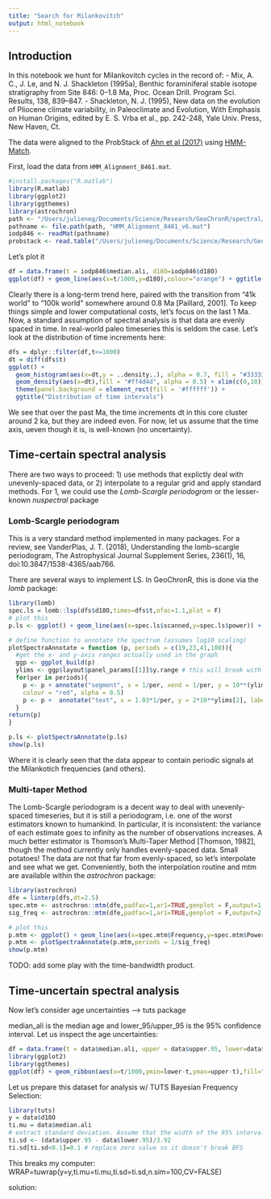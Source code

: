 ```yaml
---
title: "Search for Milankovitch"
output: html_notebook
---
```


## Introduction
In this notebook we hunt for Milankovitch cycles in the record of:
- Mix, A. C., J. Le, and N. J. Shackleton (1995a), Benthic foraminiferal stable isotope stratigraphy from Site 846: 0–1.8 Ma, Proc. Ocean Drill. Program Sci. Results, 138, 839–847.
- Shackleton, N. J. (1995), New data on the evolution of Pliocene climate variability, in Paleoclimate and Evolution, With Emphasis on Human Origins, edited by E. S. Vrba et al., pp. 242-248, Yale Univ. Press, New Haven, Ct.

The data were aligned to the ProbStack of [Ahn et al (2017)](https://academic.oup.com/climatesystem/article/2/1/dzx002/3892410) using [HMM-Match](https://agupubs.onlinelibrary.wiley.com/doi/full/10.1002/2014PA002713).  

First, load the data from `HMM_Alignment_8461.mat`. 
```r
#install.packages("R.matlab")
library(R.matlab)
library(ggplot2)
library(ggthemes)
library(astrochron)
path <- "/Users/julieneg/Documents/Science/Research/GeoChronR/spectral/data"
pathname <- file.path(path, "HMM_Alignment_8461_v6.mat")
iodp846 <- readMat(pathname)
probstack <- read.table("/Users/julieneg/Documents/Science/Research/GeoChronR/spectral/data/Prob_stack.txt", header = FALSE)
```

Let's plot it
```r
df = data.frame(t = iodp846$median.ali, d18O=iodp846$d18O)
ggplot(df) + geom_line(aes(x=t/1000,y=d18O),colour="orange") + ggtitle("IODP 846 aligment to ProbStack, central estimate") + ylab("d18O") + scale_x_continuous(breaks=seq(0,5)) + xlab("Age (Ma)") + scale_y_reverse() + theme_hc(base_size = 12, base_family = "sans", style = "darkunica", bgcolor = NULL)
```
Clearly there is a long-term trend here, paired with the transition from "41k world" to "100k world" somewhere around 0.8 Ma [Paillard, 2001]. 
To keep things simple and lower computational costs, let's focus on the last 1 Ma. Now, a standard assumption of spectral analysis is that data are evenly spaced in time. In real-world paleo timeseries this is seldom the case. Let's look at the distribution of time increments here: 

```r
dfs = dplyr::filter(df,t<=1000)
dt = diff(dfs$t)
ggplot() + 
  geom_histogram(aes(x=dt,y = ..density..), alpha = 0.7, fill = "#333333") + 
  geom_density(aes(x=dt),fill = "#ff4d4d", alpha = 0.5) + xlim(c(0,10)) +
  theme(panel.background = element_rect(fill = '#ffffff')) + 
  ggtitle("Distribution of time intervals")
```

We see that over the past Ma, the time increments dt in this core cluster around 2 ka, but they are indeed even. For now, let us assume that the time axis, ueven though it is, is well-known (no uncertainty). 

## Time-certain spectral analysis 
There are two ways to proceed: 1) use methods that explictly deal with unevenly-spaced data, or 2) interpolate to a regular grid and apply standard methods. 
For 1, we could use the *Lomb-Scargle periodogram* or the lesser-known *nuspectral* package

### Lomb-Scargle periodogram
This is a very standard method implemented in many packages. For a review, see VanderPlas, J. T. (2018), Understanding the lomb–scargle periodogram, The Astrophysical Journal Supplement Series, 236(1), 16, doi:10.3847/1538-4365/aab766.

There are several ways to implement LS. In GeoChronR, this is done via the *lomb* package:

```r
library(lomb)
spec.ls = lomb::lsp(dfs$d18O,times=dfs$t,ofac=1.1,plot = F)
# plot this 
p.ls <- ggplot() + geom_line(aes(x=spec.ls$scanned,y=spec.ls$power)) + xlab("Frequency (1/kyr)") + ylab("Normalized Power") +scale_x_log10() +scale_y_log10() + ggtitle("IODP 846 d18O, Lomb-Scargle periodogram")

# define function to annotate the spectrum (assumes log10 scaling)
plotSpectraAnnotate = function (p, periods = c(19,23,41,100)){
  #get the x- and y-axis ranges actually used in the graph
  ggp <- ggplot_build(p)
  ylims <- ggp$layout$panel_params[[1]]$y.range # this will break with multiplots... 
  for(per in periods){
    p <- p + annotate("segment", x = 1/per, xend = 1/per, y = 10**(ylims[1]-1), yend = 10**ylims[2],
    colour = "red", alpha = 0.5)
    p <- p +  annotate("text", x = 1.03*1/per, y = 2*10**ylims[2], label = format(per,digits=2, nsmall=0), colour = "red")
  }
return(p)  
}

p.ls <- plotSpectraAnnotate(p.ls)
show(p.ls)
```


Where it is clearly seen that the data appear to contain periodic signals at the Milankotich frequencies (and others). 

### Multi-taper Method
The Lomb-Scargle periodogram is a decent way to deal with unevenly-spaced timeseries, but it is still a periodogram, i.e. one of the worst estimators known to humankind. In particular, it is inconsistent: the variance of each estimate goes to infinity as the number of observations increases. A much better estimator is Thomson's Multi-Taper Method [Thomson, 1982], though the method currently only handles evenly-spaced data. Small potatoes! The data are not that far from evenly-spaced, so let's interpolate and see what we get. Conveniently, both the interpolation routine and mtm are available within the *astrochron* package:

```r
library(astrochron)
dfe = linterp(dfs,dt=2.5)
spec.mtm <- astrochron::mtm(dfe,padfac=1,ar1=TRUE,genplot = F,output=1, verbose = F)
sig_freq <- astrochron::mtm(dfe,padfac=1,ar1=TRUE,genplot = F,output=2, verbose = F)

# plot this 
p.mtm <- ggplot() + geom_line(aes(x=spec.mtm$Frequency,y=spec.mtm$Power)) + xlab("Frequency (1/kyr)") + ylab("Normalized Power") + scale_x_log10() +scale_y_log10() + ggtitle("IODP 846 d18O, Multi-taper method")
p.mtm <- plotSpectraAnnotate(p.mtm,periods = 1/sig_freq)
show(p.mtm)
```

TODO: add some play with the time-bandwidth product. 


## Time-uncertain spectral analysis 
Now let's consider age uncertainties --> tuts package


median_ali is the median age and lower_95/upper_95 is the 95% confidence interval. 
Let us inspect the age uncertainties:

```r
df = data.frame(t = data$median.ali, upper = data$upper.95, lower=data$lower.95)
library(ggplot2)
library(ggthemes)
ggplot(df) + geom_ribbon(aes(x=t/1000,ymin=lower-t,ymax=upper-t),fill="orange") + ggtitle("IODP 846 aligment to ProbStack, 95% CI width") + ylab("CI width (ky)") + scale_x_continuous(breaks=seq(0,5)) + xlab("Age (Ma)") + theme_hc(base_size = 12, base_family = "sans", style = "darkunica", bgcolor = NULL)
```

Let us prepare this dataset for analysis w/ TUTS Bayesian Frequency Selection:

```r
library(tuts)
y = data$d18O
ti.mu = data$median.ali
# extract standard deviation. Assume that the width of the 95% intervals is 2*1.96 * \sigma
ti.sd <- (data$upper.95 - data$lower.95)/3.92
ti.sd[ti.sd<0.1]=0.1 # replace zero value so it doesn't break BFS
```

This breaks my computer:
WRAP=tuwrap(y=y,ti.mu=ti.mu,ti.sd=ti.sd,n.sim=100,CV=FALSE) 

solution: 







<!-- Add a new chunk by clicking the *Insert Chunk* button on the toolbar or by -->
<!-- pressing *Cmd+Option+I*. -->
<!-- When you save the notebook, an HTML file containing the code and output will be -->
<!-- saved alongside it (click the *Preview* button or press *Cmd+Shift+K* to preview -->
<!-- the HTML file). -->
<!-- The preview shows you a rendered HTML copy of the contents of the editor. -->
<!-- Consequently, unlike *Knit*, *Preview* does not run any R code chunks. Instead, -->
<!-- the output of the chunk when it was last run in the editor is displayed. -->

